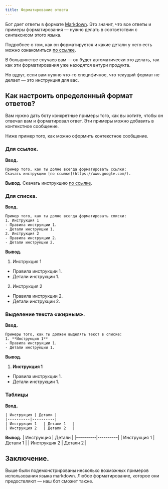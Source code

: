 ```yaml
---
title: Форматирование ответа
---
```


Бот дает ответы в формате [Markdown](https://en.wikipedia.org/wiki/Markdown). Это значит, что все ответы и примеры форматирования — нужно делать в соответствии с синтаксисом этого языка. 

Подробнее о том, как он форматируется и какие детали у него есть можно ознакомиться [по ссылке](https://www.markdownguide.org/basic-syntax/).

В большинстве случаев вам — он будет автоматически это делать, так как эти форматирования уже находятся внтури продукта. 

Но вдруг, если вам нужно что-то специфичное, что текущий формат не делает — это инструкция для вас.

## Как настроить определенный формат ответов?

Вам нужно дать боту конкретные примеры того, как вы хотите, чтобы он отвечал вам и форматировал ответ. Эти примеры можно добавить в контекстное сообщение. 

Ниже пример того, как можно оформить контекстное сообщение.

### Для ссылок.

**Ввод.**
```
Пример того, как ты долже всегда форматировать ссылки:
Скачать инструкцию [по ссылке](https://www.google.com/).
```
**Вывод.**
Скачать инструкцию [по ссылке](https://www.google.com/).



### Для списка.
**Ввод.**
```
Пример того, как ты долже всегда форматировать списки:
1. Инструкция 1
- Правила инструкции 1.
- Детали инструкции 1.
2. Инструкция 2
- Правила инструкции 2.
- Детали инструкции 2.
```
**Вывод.**
1. Инструкция 1
- Правила инструкции 1.
- Детали инструкции 1.
2. Инструкция 2
- Правила инструкции 2.
- Детали инструкции 2.

### Выделение текста «жирным».
**Ввод.**
```
Примеры того, как ты должен выделять текст в списке:
1. **Инструкция 1**
- Правила инструкции 1.
- Детали инструкции 1.
```
**Вывод.**
1. **Инструкция 1**
- Правила инструкции 1.
- Детали инструкции 1.

### Таблицы
**Ввод.**
```
| Инструкция | Детали |
|----------|----------|
| Инструкция 1   | Детали 1   |
| Инструкция 2   | Детали 2   |
```
**Вывод.**
| Инструкция | Детали |
|----------|----------|
| Инструкция 1   | Детали 1   |
| Инструкция 2   | Детали 2   |


## Заключение.
Выше были подемонстрированы несколько возможных примеров использования языка markdown. Любое форматирование, которое они предоствляют — наш бот сможет также.
